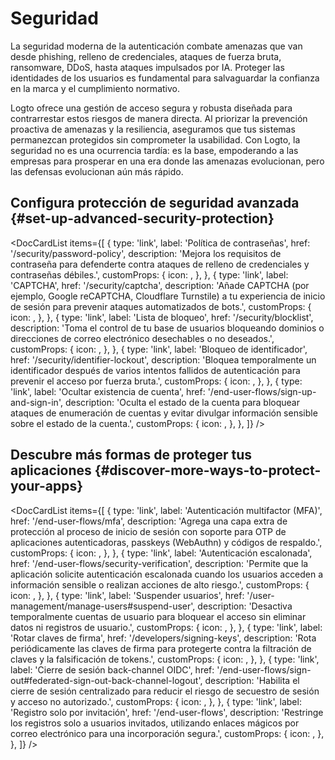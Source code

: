 
# Seguridad

La seguridad moderna de la autenticación combate amenazas que van desde phishing, relleno de credenciales, ataques de fuerza bruta, ransomware, DDoS, hasta ataques impulsados por IA. Proteger las identidades de los usuarios es fundamental para salvaguardar la confianza en la marca y el cumplimiento normativo.

Logto ofrece una gestión de acceso segura y robusta diseñada para contrarrestar estos riesgos de manera directa. Al priorizar la prevención proactiva de amenazas y la resiliencia, aseguramos que tus sistemas permanezcan protegidos sin comprometer la usabilidad. Con Logto, la seguridad no es una ocurrencia tardía: es la base, empoderando a las empresas para prosperar en una era donde las amenazas evolucionan, pero las defensas evolucionan aún más rápido.

## Configura protección de seguridad avanzada \{#set-up-advanced-security-protection}

<DocCardList
  items={[
    {
      type: 'link',
      label: 'Política de contraseñas',
      href: '/security/password-policy',
      description:
        'Mejora los requisitos de contraseña para defenderte contra ataques de relleno de credenciales y contraseñas débiles.',
      customProps: {
        icon: <KeyIcon />,
      },
    },
    {
      type: 'link',
      label: 'CAPTCHA',
      href: '/security/captcha',
      description:
        'Añade CAPTCHA (por ejemplo, Google reCAPTCHA, Cloudflare Turnstile) a tu experiencia de inicio de sesión para prevenir ataques automatizados de bots.',
      customProps: {
        icon: <CheckboxIcon />,
      },
    },
    {
      type: 'link',
      label: 'Lista de bloqueo',
      href: '/security/blocklist',
      description:
        'Toma el control de tu base de usuarios bloqueando dominios o direcciones de correo electrónico desechables o no deseados.',
      customProps: {
        icon: <BlockUserIcon />,
      },
    },
    {
      type: 'link',
      label: 'Bloqueo de identificador',
      href: '/security/identifier-lockout',
      description:
        'Bloquea temporalmente un identificador después de varios intentos fallidos de autenticación para prevenir el acceso por fuerza bruta.',
      customProps: {
        icon: <LockoutIcon />,
      },
    },
    {
      type: 'link',
      label: 'Ocultar existencia de cuenta',
      href: '/end-user-flows/sign-up-and-sign-in',
      description:
        'Oculta el estado de la cuenta para bloquear ataques de enumeración de cuentas y evitar divulgar información sensible sobre el estado de la cuenta.',
      customProps: {
        icon: <HideIcon />,
      },
    },
  ]}
/>

## Descubre más formas de proteger tus aplicaciones \{#discover-more-ways-to-protect-your-apps}

<DocCardList
  items={[
    {
      type: 'link',
      label: 'Autenticación multifactor (MFA)',
      href: '/end-user-flows/mfa',
      description:
        'Agrega una capa extra de protección al proceso de inicio de sesión con soporte para OTP de aplicaciones autenticadoras, passkeys (WebAuthn) y códigos de respaldo.',
      customProps: {
        icon: <LockIcon />,
      },
    },
    {
      type: 'link',
      label: 'Autenticación escalonada',
      href: '/end-user-flows/security-verification',
      description:
        'Permite que la aplicación solicite autenticación escalonada cuando los usuarios acceden a información sensible o realizan acciones de alto riesgo.',
      customProps: {
        icon: <SecurityIcon />,
      },
    },
    {
      type: 'link',
      label: 'Suspender usuarios',
      href: '/user-management/manage-users#suspend-user',
      description:
        'Desactiva temporalmente cuentas de usuario para bloquear el acceso sin eliminar datos ni registros de usuario.',
      customProps: {
        icon: <SuspendIcon />,
      },
    },
    {
      type: 'link',
      label: 'Rotar claves de firma',
      href: '/developers/signing-keys',
      description:
        'Rota periódicamente las claves de firma para protegerte contra la filtración de claves y la falsificación de tokens.',
      customProps: {
        icon: <SendEmailIcon />,
      },
    },
    {
      type: 'link',
      label: 'Cierre de sesión back-channel OIDC',
      href: '/end-user-flows/sign-out#federated-sign-out-back-channel-logout',
      description:
        'Habilita el cierre de sesión centralizado para reducir el riesgo de secuestro de sesión y acceso no autorizado.',
      customProps: {
        icon: <SuspendIcon />,
      },
    },
    {
      type: 'link',
      label: 'Registro solo por invitación',
      href: '/end-user-flows',
      description:
        'Restringe los registros solo a usuarios invitados, utilizando enlaces mágicos por correo electrónico para una incorporación segura.',
      customProps: {
        icon: <SendEmailIcon />,
      },
    },
  ]}
/>
